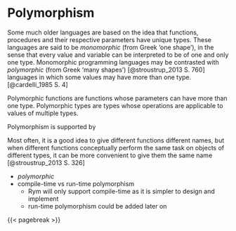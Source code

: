 # Polymorphism {#sec-polymorphism}

Some much older languages are based on the idea that functions, procedures and their respective parameters have unique types.
These languages are said to be _monomorphic_ (from Greek 'one shape'),
in the sense that every value and variable can be interpreted to be of one and only one type.
Monomorphic programming languages may be contrasted with _polymorphic_ (from Greek ‘many shapes’) [@stroustrup_2013 S. 760]
languages in which some values may have more than one type. [@cardelli_1985 S. 4]

Polymorphic functions are functions whose parameters can have more than one type.
Polymorphic types are types whose operations are applicable to values of multiple types.

Polymorphism is supported by

Most often, it is a good idea to give different functions different names,
but when different functions conceptually perform the same task on objects of different types,
it can be more convenient to give them the same name [@stroustrup_2013 S. 326]

- _polymorphic_
- compile-time vs run-time polymorphism
  - Rym will only support compile-time as it is simpler to design and implement
  - run-time polymorphism could be added later on

{{< pagebreak >}}
